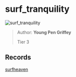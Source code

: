 
# surf_tranquility

![surf_tranquility](https://raw.githubusercontent.com/Sayt123/SurfMapPics/Maps-and-bonuses/csgo/surf_tranquility.jpg)

> Author: **Young Pen Griffey**
>
> Tier 3

## Records

[surfheaven](https://surfheaven.eu/map/surf_tranquility)
